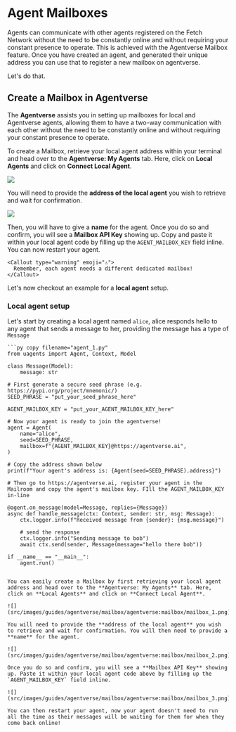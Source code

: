 
# Agent Mailboxes

Agents can communicate with other agents registered on the Fetch Network without the need to be constantly online
and without requiring your constant presence to operate. This is achieved with the Agentverse Mailbox feature. Once
you have created an agent, and generated their unique address you can use that to register a new mailbox on
agentverse.

Let's do that.

## Create a Mailbox in Agentverse

The **Agentverse** assists you in setting up mailboxes for local and Agentverse agents, allowing them to have a two-way communication with each other without the need to be constantly online and without requiring your constant presence to operate.

To create a Mailbox, retrieve your local agent address within your terminal and head over to the **Agentverse: My Agents** tab. Here, click on **Local Agents** and click on **Connect Local Agent**.

![](src/images/guides/agentverse/mailbox/mailbox_1.png)

You will need to provide the **address of the local agent** you wish to retrieve and wait for confirmation.

![](src/images/guides/agentverse/mailbox/mailbox_2.png)

Then, you will have to give a **name** for the agent. Once you do so and confirm, you will see a **Mailbox API Key** showing up. Copy and paste it within your local agent code by filling up the `AGENT_MAILBOX_KEY` field inline. You can now restart your agent.

    <Callout type="warning" emoji="⚠️">
      Remember, each agent needs a different dedicated mailbox!
    </Callout>

Let's now checkout an example for a **local agent** setup.

### Local agent setup

Let's start by creating a local agent named `alice`, alice responds hello to any agent that sends a message to her,
providing the message has a type of `Message`

    ```py copy filename="agent_1.py"
    from uagents import Agent, Context, Model

    class Message(Model):
        message: str

    # First generate a secure seed phrase (e.g. https://pypi.org/project/mnemonic/)
    SEED_PHRASE = "put_your_seed_phrase_here"

    AGENT_MAILBOX_KEY = "put_your_AGENT_MAILBOX_KEY_here"

    # Now your agent is ready to join the agentverse!
    agent = Agent(
        name="alice",
        seed=SEED_PHRASE,
        mailbox=f"{AGENT_MAILBOX_KEY}@https://agentverse.ai",
    )

    # Copy the address shown below
    print(f"Your agent's address is: {Agent(seed=SEED_PHRASE).address}")

    # Then go to https://agentverse.ai, register your agent in the Mailroom and copy the agent's mailbox key. FIll the AGENT_MAILBOX_KEY in-line

    @agent.on_message(model=Message, replies={Message})
    async def handle_message(ctx: Context, sender: str, msg: Message):
        ctx.logger.info(f"Received message from {sender}: {msg.message}")

        # send the response
        ctx.logger.info("Sending message to bob")
        await ctx.send(sender, Message(message="hello there bob"))

    if __name__ == "__main__":
        agent.run()
   ```

You can easily create a Mailbox by first retrieving your local agent address and head over to the **Agentverse: My Agents** tab. Here, click on **Local Agents** and click on **Connect Local Agent**.

![](src/images/guides/agentverse/mailbox/agentverse:mailbox/mailbox_1.png)

You will need to provide the **address of the local agent** you wish to retrieve and wait for confirmation. You will then need to provide a **name** for the agent.

![](src/images/guides/agentverse/mailbox/agentverse:mailbox/mailbox_2.png)

Once you do so and confirm, you will see a **Mailbox API Key** showing up. Paste it within your local agent code above by filling up the `AGENT_MAILBOX_KEY` field inline.

![](src/images/guides/agentverse/mailbox/agentverse:mailbox/mailbox_3.png)

You can then restart your agent, now your agent doesn't need to run all the time as their messages will be waiting for them for when they come back online!
